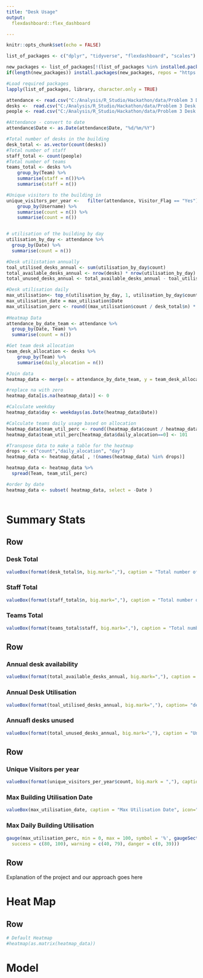 ---
title: "Desk Usage"
output: 
  flexdashboard::flex_dashboard

---

```{r setup, include=FALSE}
knitr::opts_chunk$set(echo = FALSE)

list_of_packages <- c("dplyr", "tidyverse", "flexdashboard", "scales")

new_packages <- list_of_packages[!(list_of_packages %in% installed.packages()[,"Package"])]
if(length(new_packages)) install.packages(new_packages, repos = "https://cloud.r-project.org/")

#Load required packages
lapply(list_of_packages, library, character.only = TRUE)
```


```{r summary_stats, echo=FALSE}
attendance <- read.csv("C:/Analysis/R_Studio/Hackathon/data/Problem 3 Desk Usage/attendance.csv")
desks <-  read.csv("C:/Analysis/R_Studio/Hackathon/data/Problem 3 Desk Usage/desks.csv")
people <- read.csv("C:/Analysis/R_Studio/Hackathon/data/Problem 3 Desk Usage/people.csv")

#Attendance - convert to date
attendance$Date <- as.Date(attendance$Date, "%d/%m/%Y")

#Total number of desks in the building
desk_total <- as.vector(count(desks))
#Total number of staff
staff_total <- count(people)
#Total number of teams
teams_total <- desks %>%
	group_by(Team) %>%
	summarise(staff = n())%>%
	summarise(staff = n())

#Unique visitors to the building in 
unique_visitors_per_year <-   filter(attendance, Visitor_Flag == "Yes") %>%
	group_by(Username) %>%
	summarise(count = n()) %>%
	summarise(count = n()) 


# utilisation of the building by day
utilisation_by_day <- attendance %>%
  group_by(Date) %>%
  summarise(count = n())

#Desk utilistation annually
toal_utilised_desks_annual <- sum(utilisation_by_day$count)
total_available_desks_annual <- nrow(desks) * nrow(utilisation_by_day)
total_unused_desks_annual <- total_available_desks_annual - toal_utilised_desks_annual

#Desk utilisation daily
max_utilisation<- top_n(utilisation_by_day, 1, utilisation_by_day$count)
max_utilisation_date = max_utilisation$Date
max_utilisation_perc <- round((max_utilisation$count / desk_total$n) * 100, 0)
  
#Heatmap Data
attendance_by_date_team <- attendance %>%
  group_by(Date, Team) %>%
  summarise(count = n())

#Get team desk allocation
team_desk_allocation <- desks %>%
	group_by(Team) %>%
	summarise(daily_alocation = n())

#Join data
heatmap_data <- merge(x = attendance_by_date_team, y = team_desk_allocation, by = "Team", all.x = TRUE)

#replace na with zero
heatmap_data[is.na(heatmap_data)] <- 0

#Calculate weekday
heatmap_data$day <- weekdays(as.Date(heatmap_data$Date))

#Calculate teams daily usage based on allocation
heatmap_data$team_util_perc <- round((heatmap_data$count / heatmap_data$daily_alocation ) * 100, digits = 0)
heatmap_data$team_util_perc[heatmap_data$daily_alocation==0] <- 101

#Transpose data to make a table for the heatmap
drops <- c("count","daily_alocation", "day")
heatmap_data <- heatmap_data[ , !(names(heatmap_data) %in% drops)]

heatmap_data <- heatmap_data %>%
  spread(Team, team_util_perc)

#order by date
heatmap_data <- subset( heatmap_data, select = -Date )



```


Summary Stats {data-orientation=rows}
=====================================  


Row
-----------------------------------------------------------------------

### Desk Total

```{r echo=FALSE, eval=TRUE}
valueBox(format(desk_total$n, big.mark=","), caption = "Total number of Desks", icon="fa-desktop")
```

### Staff Total

```{r}
valueBox(format(staff_total$n, big.mark=","), caption = "Total number of Staff", icon="fa-user")
```

### Teams Total

```{r}
valueBox(format(teams_total$staff, big.mark=","), caption = "Total number of teams", icon="fa-users")
```

Row
-----------------------------------------------------------------------

### Annual desk availability

```{r}
valueBox(format(total_available_desks_annual, big.mark=","), caption = "desks available in period")
```

###  Annual Desk Utilisation

```{r}
valueBox(format(toal_utilised_desks_annual, big.mark=","), caption= "desks utilised in period") 
```

### Annuafl desks unused
```{r}
valueBox(format(total_unused_desks_annual, big.mark=","), caption = "Unused desks in period")
```


Row
-----------------------------------------------------------------------

### Unique Visitors per year

```{r}
valueBox(format(unique_visitors_per_year$count, big.mark = ","), caption = "unique visitors in period", icon="fa-user-tie")
```


### Max Building Utilisation Date

```{r}
valueBox(max_utilisation_date, caption = "Max Utilisation Date", icon="fa-calendar-alt")
```

### Max Daily Building Utilisation

```{r}
gauge(max_utilisation_perc, min = 0, max = 100, symbol = '%', gaugeSectors(
  success = c(80, 100), warning = c(40, 79), danger = c(0, 39)))
```

Row
-----------------------------------------------------------------------

Explanation of the project and our approach goes here

Heat Map
=====================================  


Row
-----------------------------------------------------------------------
```{r}
# Default Heatmap
#heatmap(as.matrix(heatmap_data))
```


Model
=====================================  